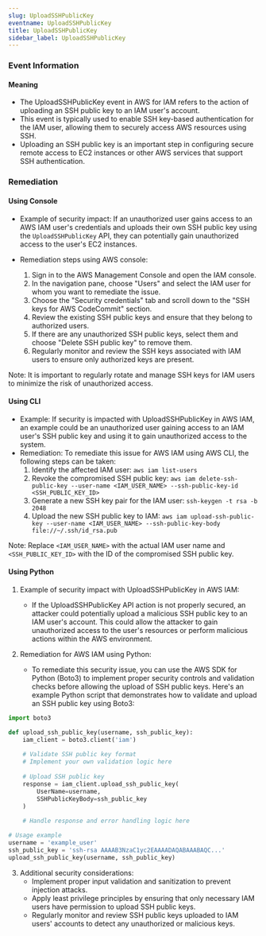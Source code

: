 ```yaml
--- 
slug: UploadSSHPublicKey
eventname: UploadSSHPublicKey
title: UploadSSHPublicKey
sidebar_label: UploadSSHPublicKey
---
```

                       
### Event Information

#### Meaning

- The UploadSSHPublicKey event in AWS for IAM refers to the action of uploading an SSH public key to an IAM user's account.
- This event is typically used to enable SSH key-based authentication for the IAM user, allowing them to securely access AWS resources using SSH.
- Uploading an SSH public key is an important step in configuring secure remote access to EC2 instances or other AWS services that support SSH authentication.

### Remediation

#### Using Console

- Example of security impact: If an unauthorized user gains access to an AWS IAM user's credentials and uploads their own SSH public key using the `UploadSSHPublicKey` API, they can potentially gain unauthorized access to the user's EC2 instances.

- Remediation steps using AWS console:
  1. Sign in to the AWS Management Console and open the IAM console.
  2. In the navigation pane, choose "Users" and select the IAM user for whom you want to remediate the issue.
  3. Choose the "Security credentials" tab and scroll down to the "SSH keys for AWS CodeCommit" section.
  4. Review the existing SSH public keys and ensure that they belong to authorized users.
  5. If there are any unauthorized SSH public keys, select them and choose "Delete SSH public key" to remove them.
  6. Regularly monitor and review the SSH keys associated with IAM users to ensure only authorized keys are present.

Note: It is important to regularly rotate and manage SSH keys for IAM users to minimize the risk of unauthorized access.

#### Using CLI

- Example: If security is impacted with UploadSSHPublicKey in AWS IAM, an example could be an unauthorized user gaining access to an IAM user's SSH public key and using it to gain unauthorized access to the system.
- Remediation: To remediate this issue for AWS IAM using AWS CLI, the following steps can be taken:
  1. Identify the affected IAM user: `aws iam list-users`
  2. Revoke the compromised SSH public key: `aws iam delete-ssh-public-key --user-name <IAM_USER_NAME> --ssh-public-key-id <SSH_PUBLIC_KEY_ID>`
  3. Generate a new SSH key pair for the IAM user: `ssh-keygen -t rsa -b 2048`
  4. Upload the new SSH public key to IAM: `aws iam upload-ssh-public-key --user-name <IAM_USER_NAME> --ssh-public-key-body file://~/.ssh/id_rsa.pub`

Note: Replace `<IAM_USER_NAME>` with the actual IAM user name and `<SSH_PUBLIC_KEY_ID>` with the ID of the compromised SSH public key.

#### Using Python

1. Example of security impact with UploadSSHPublicKey in AWS IAM:
   - If the UploadSSHPublicKey API action is not properly secured, an attacker could potentially upload a malicious SSH public key to an IAM user's account. This could allow the attacker to gain unauthorized access to the user's resources or perform malicious actions within the AWS environment.

2. Remediation for AWS IAM using Python:
   - To remediate this security issue, you can use the AWS SDK for Python (Boto3) to implement proper security controls and validation checks before allowing the upload of SSH public keys. Here's an example Python script that demonstrates how to validate and upload an SSH public key using Boto3:

```python
import boto3

def upload_ssh_public_key(username, ssh_public_key):
    iam_client = boto3.client('iam')
    
    # Validate SSH public key format
    # Implement your own validation logic here
    
    # Upload SSH public key
    response = iam_client.upload_ssh_public_key(
        UserName=username,
        SSHPublicKeyBody=ssh_public_key
    )
    
    # Handle response and error handling logic here

# Usage example
username = 'example_user'
ssh_public_key = 'ssh-rsa AAAAB3NzaC1yc2EAAAADAQABAAABAQC...'
upload_ssh_public_key(username, ssh_public_key)
```

3. Additional security considerations:
   - Implement proper input validation and sanitization to prevent injection attacks.
   - Apply least privilege principles by ensuring that only necessary IAM users have permission to upload SSH public keys.
   - Regularly monitor and review SSH public keys uploaded to IAM users' accounts to detect any unauthorized or malicious keys.


 
